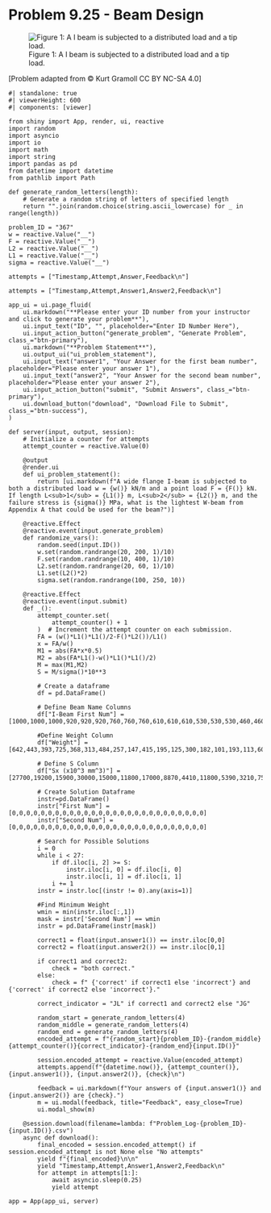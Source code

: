 # Problem 9.25 - Beam Design {.unnumbered}

![Figure 1: A I beam is subjected to a distributed load and a tip load.](images/367.png){fig-alt="An I beam of length L1+L2 is subjected to a distributed load w and a point load F. The distributed load w occurs over L1 and the point load F occurs at the end of L2."}

\[Problem adapted from © Kurt Gramoll CC BY NC-SA 4.0\]

```shinylive-python
#| standalone: true
#| viewerHeight: 600
#| components: [viewer]

from shiny import App, render, ui, reactive
import random
import asyncio
import io
import math
import string
import pandas as pd
from datetime import datetime
from pathlib import Path

def generate_random_letters(length):
    # Generate a random string of letters of specified length
    return "".join(random.choice(string.ascii_lowercase) for _ in range(length))

problem_ID = "367"
w = reactive.Value("__")
F = reactive.Value("__")
L2 = reactive.Value("__")
L1 = reactive.Value("__")
sigma = reactive.Value("__")

attempts = ["Timestamp,Attempt,Answer,Feedback\n"]

attempts = ["Timestamp,Attempt,Answer1,Answer2,Feedback\n"]

app_ui = ui.page_fluid(
    ui.markdown("**Please enter your ID number from your instructor and click to generate your problem**"),
    ui.input_text("ID", "", placeholder="Enter ID Number Here"),
    ui.input_action_button("generate_problem", "Generate Problem", class_="btn-primary"),
    ui.markdown("**Problem Statement**"),
    ui.output_ui("ui_problem_statement"),
    ui.input_text("answer1", "Your Answer for the first beam number", placeholder="Please enter your answer 1"),
    ui.input_text("answer2", "Your Answer for the second beam number", placeholder="Please enter your answer 2"),
    ui.input_action_button("submit", "Submit Answers", class_="btn-primary"),
    ui.download_button("download", "Download File to Submit", class_="btn-success"),
)

def server(input, output, session):
    # Initialize a counter for attempts
    attempt_counter = reactive.Value(0)

    @output
    @render.ui
    def ui_problem_statement():
        return [ui.markdown(f"A wide flange I-beam is subjected to both a distributed load w = {w()} kN/m and a point load F = {F()} kN. If length L<sub>1</sub> = {L1()} m, L<sub>2</sub> = {L2()} m, and the failure stress is {sigma()} MPa, what is the lightest W-beam from Appendix A that could be used for the beam?")]

    @reactive.Effect
    @reactive.event(input.generate_problem)
    def randomize_vars():
        random.seed(input.ID())
        w.set(random.randrange(20, 200, 1)/10)
        F.set(random.randrange(10, 400, 1)/10)
        L2.set(random.randrange(20, 60, 1)/10)
        L1.set(L2()*2)
        sigma.set(random.randrange(100, 250, 10))

    @reactive.Effect
    @reactive.event(input.submit)
    def _():
        attempt_counter.set(
            attempt_counter() + 1
        )  # Increment the attempt counter on each submission.
        FA = (w()*L1()*L1()/2-F()*L2())/L1()
        x = FA/w()
        M1 = abs(FA*x*0.5)
        M2 = abs(FA*L1()-w()*L1()*L1()/2)
        M = max(M1,M2)
        S = M/sigma()*10**3

        # Create a dataframe
        df = pd.DataFrame()

        # Define Beam Name Columns
        df["I-Beam First Num"] = [1000,1000,1000,920,920,920,760,760,760,610,610,610,530,530,530,460,460,460,410,410,410,360,360,360,310,310,310]

        #Define Weight Column
        df["Weight"] = [642,443,393,725,368,313,484,257,147,415,195,125,300,182,101,193,113,60,100,60,46.1,134,79,51,158,79,38.7]
        
        # Define S Column
        df["Sx (x10^3 mm^3)"] = [27700,19200,15900,30000,15000,11800,17000,8870,4410,11800,5390,3210,7550,4470,2290,4200,2390,1120,1920,1060,773,2340,1270,796,2380,1160,547]

        # Create Solution Dataframe
        instr=pd.DataFrame()
        instr["First Num"] =[0,0,0,0,0,0,0,0,0,0,0,0,0,0,0,0,0,0,0,0,0,0,0,0,0,0,0]
        instr["Second Num"] = [0,0,0,0,0,0,0,0,0,0,0,0,0,0,0,0,0,0,0,0,0,0,0,0,0,0,0]
        
        # Search for Possible Solutions
        i = 0
        while i < 27:
            if df.iloc[i, 2] >= S:
                instr.iloc[i, 0] = df.iloc[i, 0]
                instr.iloc[i, 1] = df.iloc[i, 1]
            i += 1
        instr = instr.loc[(instr != 0).any(axis=1)]

        #Find Minimum Weight
        wmin = min(instr.iloc[:,1])
        mask = instr['Second Num'] == wmin
        instr = pd.DataFrame(instr[mask])

        correct1 = float(input.answer1()) == instr.iloc[0,0]
        correct2 = float(input.answer2()) == instr.iloc[0,1]
        
        if correct1 and correct2:
            check = "both correct."
        else:
            check = f" {'correct' if correct1 else 'incorrect'} and {'correct' if correct2 else 'incorrect'}."
        
        correct_indicator = "JL" if correct1 and correct2 else "JG"

        random_start = generate_random_letters(4)
        random_middle = generate_random_letters(4)
        random_end = generate_random_letters(4)
        encoded_attempt = f"{random_start}{problem_ID}-{random_middle}{attempt_counter()}{correct_indicator}-{random_end}{input.ID()}"

        session.encoded_attempt = reactive.Value(encoded_attempt)
        attempts.append(f"{datetime.now()}, {attempt_counter()}, {input.answer1()}, {input.answer2()}, {check}\n")

        feedback = ui.markdown(f"Your answers of {input.answer1()} and {input.answer2()} are {check}.")
        m = ui.modal(feedback, title="Feedback", easy_close=True)
        ui.modal_show(m)

    @session.download(filename=lambda: f"Problem_Log-{problem_ID}-{input.ID()}.csv")
    async def download():
        final_encoded = session.encoded_attempt() if session.encoded_attempt is not None else "No attempts"
        yield f"{final_encoded}\n\n"
        yield "Timestamp,Attempt,Answer1,Answer2,Feedback\n"
        for attempt in attempts[1:]:
            await asyncio.sleep(0.25)
            yield attempt

app = App(app_ui, server)
```

